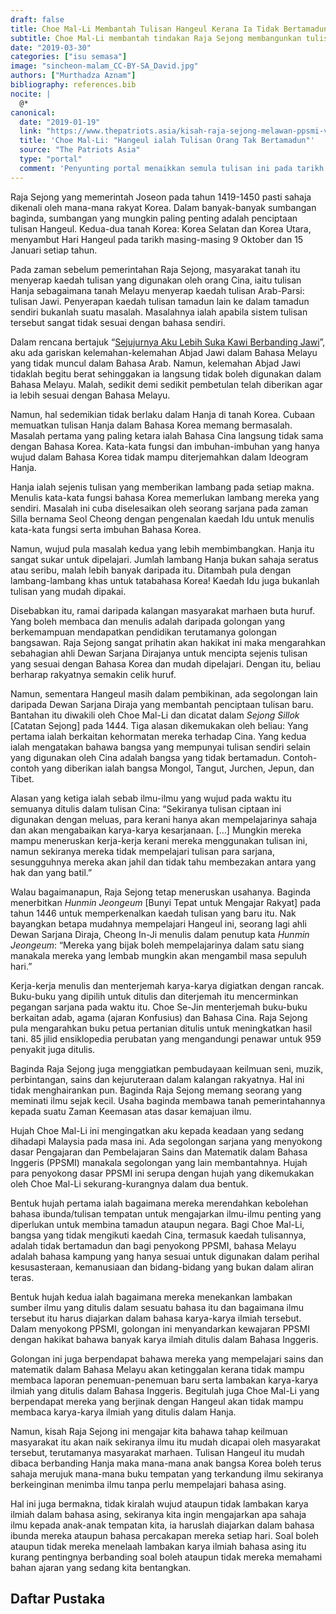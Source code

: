 ```yaml
---
draft: false
title: Choe Mal-Li Membantah Tulisan Hangeul Kerana Ia Tidak Bertamadun
subtitle: Choe Mal-Li membantah tindakan Raja Sejong membangunkan tulisan jati orang Korea
date: "2019-03-30"
categories: ["isu semasa"]
image: "sincheon-malam_CC-BY-SA_David.jpg"
authors: ["Murthadza Aznam"]
bibliography: references.bib
nocite: |
  @*
canonical:
  date: "2019-01-19"
  link: "https://www.thepatriots.asia/kisah-raja-sejong-melawan-ppsmi-versi-tamadun-korea-purba/"
  title: 'Choe Mal-Li: "Hangeul ialah Tulisan Orang Tak Bertamadun"'
  source: "The Patriots Asia"
  type: "portal"
  comment: 'Penyunting portal menaikkan semula tulisan ini pada tarikh 17 Julai 2019 dengan tajuk baharu: "Kisah Raja Sejong Melawan PPSMI Versi Tamadun Korea Purba"'
---
```


Raja Sejong yang memerintah Joseon pada tahun 1419-1450 pasti sahaja dikenali oleh mana-mana rakyat Korea. Dalam banyak-banyak sumbangan baginda, sumbangan yang mungkin paling penting adalah penciptaan tulisan Hangeul. Kedua-dua tanah Korea: Korea Selatan dan Korea Utara, menyambut Hari Hangeul pada tarikh masing-masing 9 Oktober dan 15 Januari setiap tahun.

Pada zaman sebelum pemerintahan Raja Sejong, masyarakat tanah itu menyerap kaedah tulisan yang digunakan oleh orang Cina, iaitu tulisan Hanja sebagaimana tanah Melayu menyerap kaedah tulisan Arab-Parsi: tulisan Jawi. Penyerapan kaedah tulisan tamadun lain ke dalam tamadun sendiri bukanlah suatu masalah. Masalahnya ialah apabila sistem tulisan tersebut sangat tidak sesuai dengan bahasa sendiri.

Dalam rencana bertajuk "[Sejujurnya Aku Lebih Suka Kawi Berbanding Jawi](https://www.thepatriots.asia/sejujurnya-aku-lebih-suka-kawi-berbanding-jawi/)", aku ada gariskan kelemahan-kelemahan Abjad Jawi dalam Bahasa Melayu yang tidak muncul dalam Bahasa Arab. Namun, kelemahan Abjad Jawi tidaklah begitu berat sehinggakan ia langsung tidak boleh digunakan dalam Bahasa Melayu. Malah, sedikit demi sedikit pembetulan telah diberikan agar ia lebih sesuai dengan Bahasa Melayu.

Namun, hal sedemikian tidak berlaku dalam Hanja di tanah Korea. Cubaan memuatkan tulisan Hanja dalam Bahasa Korea memang bermasalah. Masalah pertama yang paling ketara ialah Bahasa Cina langsung tidak sama dengan Bahasa Korea. Kata-kata fungsi dan imbuhan-imbuhan yang hanya wujud dalam Bahasa Korea tidak mampu diterjemahkan dalam Ideogram Hanja.

Hanja ialah sejenis tulisan yang memberikan lambang pada setiap makna. Menulis kata-kata fungsi bahasa Korea memerlukan lambang mereka yang sendiri. Masalah ini cuba diselesaikan oleh seorang sarjana pada zaman Silla bernama Seol Cheong dengan pengenalan kaedah Idu untuk menulis kata-kata fungsi serta imbuhan Bahasa Korea.

Namun, wujud pula masalah kedua yang lebih membimbangkan. Hanja itu sangat sukar untuk dipelajari. Jumlah lambang Hanja bukan sahaja seratus atau seribu, malah lebih banyak daripada itu. Ditambah pula dengan lambang-lambang khas untuk tatabahasa Korea! Kaedah Idu juga bukanlah tulisan yang mudah dipakai.

Disebabkan itu, ramai daripada kalangan masyarakat marhaen buta huruf. Yang boleh membaca dan menulis adalah daripada golongan yang berkemampuan mendapatkan pendidikan terutamanya golongan bangsawan. Raja Sejong sangat prihatin akan hakikat ini maka mengarahkan sebahagian ahli Dewan Sarjana Dirajanya untuk mencipta sejenis tulisan yang sesuai dengan Bahasa Korea dan mudah dipelajari. Dengan itu, beliau berharap rakyatnya semakin celik huruf.

Namun, sementara Hangeul masih dalam pembikinan, ada segolongan lain daripada Dewan Sarjana Diraja yang membantah penciptaan tulisan baru. Bantahan itu diwakili oleh Choe Mal-Li dan dicatat dalam _Sejong Sillok_ [Catatan Sejong] pada 1444. Tiga alasan dikemukakan oleh beliau: Yang pertama ialah berkaitan kehormatan mereka terhadap Cina. Yang kedua ialah mengatakan bahawa bangsa yang mempunyai tulisan sendiri selain yang digunakan oleh Cina adalah bangsa yang tidak bertamadun. Contoh-contoh yang diberikan ialah bangsa Mongol, Tangut, Jurchen, Jepun, dan Tibet.

Alasan yang ketiga ialah sebab ilmu-ilmu yang wujud pada waktu itu semuanya ditulis dalam tulisan Cina: “Sekiranya tulisan ciptaan ini digunakan dengan meluas, para kerani hanya akan mempelajarinya sahaja dan akan mengabaikan karya-karya kesarjanaan. [...] Mungkin mereka mampu meneruskan kerja-kerja kerani mereka menggunakan tulisan ini, namun sekiranya mereka tidak mempelajari tulisan para sarjana, sesungguhnya mereka akan jahil dan tidak tahu membezakan antara yang hak dan yang batil.”

Walau bagaimanapun, Raja Sejong tetap meneruskan usahanya. Baginda menerbitkan _Hunmin Jeongeum_ [Bunyi Tepat untuk Mengajar Rakyat] pada tahun 1446 untuk memperkenalkan kaedah tulisan yang baru itu. Nak bayangkan betapa mudahnya mempelajari Hangeul ini, seorang lagi ahli Dewan Sarjana Diraja, Cheong In-Ji menulis dalam penutup kata _Hunmin Jeongeum_: "Mereka yang bijak boleh mempelajarinya dalam satu siang manakala mereka yang lembab mungkin akan mengambil masa sepuluh hari."

Kerja-kerja menulis dan menterjemah karya-karya digiatkan dengan rancak. Buku-buku yang dipilih untuk ditulis dan diterjemah itu mencerminkan pegangan sarjana pada waktu itu. Choe Se-Jin menterjemah buku-buku berkaitan adab, agama (ajaran Konfusius) dan Bahasa Cina. Raja Sejong pula mengarahkan buku petua pertanian ditulis untuk meningkatkan hasil tani. 85 jilid ensiklopedia perubatan yang mengandungi penawar untuk 959 penyakit juga ditulis.

Baginda Raja Sejong juga menggiatkan pembudayaan keilmuan seni, muzik, perbintangan, sains dan kejuruteraan dalam kalangan rakyatnya. Hal ini tidak menghairankan pun. Baginda Raja Sejong memang seorang yang meminati ilmu sejak kecil. Usaha baginda membawa tanah pemerintahannya kepada suatu Zaman Keemasan atas dasar kemajuan ilmu.

Hujah Choe Mal-Li ini mengingatkan aku kepada keadaan yang sedang dihadapi Malaysia pada masa ini. Ada segolongan sarjana yang menyokong dasar Pengajaran dan Pembelajaran Sains dan Matematik dalam Bahasa Inggeris (PPSMI) manakala segolongan yang lain membantahnya. Hujah para penyokong dasar PPSMI ini serupa dengan hujah yang dikemukakan oleh Choe Mal-Li sekurang-kurangnya dalam dua bentuk.

Bentuk hujah pertama ialah bagaimana mereka merendahkan kebolehan bahasa ibunda/tulisan tempatan untuk mengajarkan ilmu-ilmu penting yang diperlukan untuk membina tamadun ataupun negara. Bagi Choe Mal-Li, bangsa yang tidak mengikuti kaedah Cina, termasuk kaedah tulisannya, adalah tidak bertamadun dan bagi penyokong PPSMI, bahasa Melayu adalah bahasa kampung yang hanya sesuai untuk digunakan dalam perihal kesusasteraan, kemanusiaan dan bidang-bidang yang bukan dalam aliran teras.

Bentuk hujah kedua ialah bagaimana mereka menekankan lambakan sumber ilmu yang ditulis dalam sesuatu bahasa itu dan bagaimana ilmu tersebut itu harus diajarkan dalam bahasa karya-karya ilmiah tersebut. Dalam menyokong PPSMI, golongan ini menyandarkan kewajaran PPSMI dengan hakikat bahawa banyak karya ilmiah ditulis dalam Bahasa Inggeris.

Golongan ini juga berpendapat bahawa mereka yang mempelajari sains dan matematik dalam Bahasa Melayu akan ketinggalan kerana tidak mampu membaca laporan penemuan-penemuan baru serta lambakan karya-karya ilmiah yang ditulis dalam Bahasa Inggeris. Begitulah juga Choe Mal-Li yang berpendapat mereka yang berjinak dengan Hangeul akan tidak mampu membaca karya-karya ilmiah yang ditulis dalam Hanja.

Namun, kisah Raja Sejong ini mengajar kita bahawa tahap keilmuan masyarakat itu akan naik sekiranya ilmu itu mudah dicapai oleh masyarakat tersebut, terutamanya masyarakat marhaen. Tulisan Hangeul itu mudah dibaca berbanding Hanja maka mana-mana anak bangsa Korea boleh terus sahaja merujuk mana-mana buku tempatan yang terkandung ilmu sekiranya berkeinginan menimba ilmu tanpa perlu mempelajari bahasa asing.

Hal ini juga bermakna, tidak kiralah wujud ataupun tidak lambakan karya ilmiah dalam bahasa asing, sekiranya kita ingin mengajarkan apa sahaja ilmu kepada anak-anak tempatan kita, ia haruslah diajarkan dalam bahasa ibunda mereka ataupun bahasa percakapan mereka setiap hari. Soal boleh ataupun tidak mereka menelaah lambakan karya ilmiah bahasa asing itu kurang pentingnya berbanding soal boleh ataupun tidak mereka memahami bahan ajaran yang sedang kita bentangkan.

<!-- ## DAFTAR RAJAH

- Gambar Utama: David (2009) Sincheon @ Night, dipetik dari Flickr https://www.flickr.com/photos/randomwire/3944485166/in/photostream/ (Lesen CC: BY-NC-SA https://creativecommons.org/licenses/by-nc-sa/2.0/) -->

## Daftar Pustaka

:::{#refs}
:::
